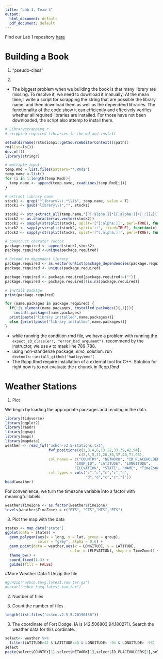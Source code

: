 ```yaml
---
title: "Lab 1, Team 5"
output:
  html_document: default
  pdf_document: default
---
```


Find our Lab 1 repository [here](https://github.com/MirandaTilton/Stat585_Lab1)

# Building a Book

1. "pseudo-class"

2. 
* The biggest problem when we building the book is that many library are missing. To resolve it, we need to download it manually. At the mean time, I write a script for scrapping the string that are possible the library name. and then download them as well as the dependend libraries. The functionality of the code show it can efficiently and effecively verifies whether all required libraries are installed. For those have not been downloaded, the script also attemp to install them.

```R
# Libraryscrapping.r
# scrpping required libraries in the wd and install

setwd(dirname(rstudioapi::getSourceEditorContext()$path))
rm(list=ls())
dev.off()
library(stringr)

# multiple input
temp.Rmd = list.files(pattern="*.Rmd$")
temp.name <-list()
for (i in 1:length(temp.Rmd)){
  temp.name <- append(temp.name, readLines(temp.Rmd[i]))
}

# extract library name
stock1 <- grep("^library\\(.*\\)$", temp.name, value = T)
stock1 <- gsub("library\\(","", stock1)

stock2 <- str_extract_all(temp.name,"[^[:alpha:]]*[[:alpha:]]+[::]{2}[[:alpha:]]+[[:punct:]]?", simplify =T)
stock2 <- as.character(as.vector(stock2))
stock1 <- sapply(strsplit(stock1, split='[^[:alpha:]]', perl=TRUE), function(x) (tail(x, n=1))) # last one
stock2 <- sapply(strsplit(stock2, split='::', fixed=TRUE), function(x) (x[1]))
stock2 <- sapply(strsplit(stock2, split='[^[:alpha:]]', perl=TRUE), function(x) (tail(x, n=1))) # last one

# construct charator vector
package.required <- append(stock1,stock2)
package.required <-unique(package.required)

# Extend to dependent library
package.required <- as.vector(unlist(package_dependencies(package.required)))
package.required <- unique(package.required)

package.required <- package.required[package.required!=("")]
package.required <- package.required[!is.na(package.required)]

# install package
print(package.required)

for (name.packages in package.required) {
  if(!is.element(name.packages, installed.packages()[,1])){
    install.packages(name.packages)
  print(paste("library installed",name.packages))}
  else {print(paste("library installed",name.packages))}
}
```
* while running the condition.rmd file, we have a problem with running the `expect_s3_class(err, "error_bad_argument")`. recommend by the instructor, we use `#` to mask line 786-788. 
* using non-standerize package, $emo$, solution: run `devtools::install_github("hadley/emo")`
* The Rcpp.Rmd require installation of a external tool for C++. Solution for right now is to not evaluate the r chunck in Rcpp.Rmd


# Weather Stations

1. Plot

We begin by loading the appropriate packages and reading in the data. 

```r
library(tidyverse)
library(ggplot2)
library(readr)
library(ggmap)
library(maps)
library(mapdata)
weather <- read_fwf("ushcn-v2.5-stations.txt", 
                    fwf_positions(c(1,3,4,6,13,22,33,39,42,94),
                                  c(2,3,5,11,20,30,37,40,71,95), 
                    col_names = c("COUNTRY", "NETWORK", "ID_PLACEHOLDERS",
                                "COOP_ID", "LATITUDE", "LONGITUDE",
                                "ELEVATION", "STATE", "NAME", "TimeZone")),
                    col_types = cols("c","c","c","c","d",
                                     "d","d","c","c","i"))
head(weather)
```

For convenience, we turn the timezone variable into a factor with meaningful labels.

```r
weather$TimeZone <- as.factor(weather$TimeZone)
levels(weather$TimeZone) = c("ETS", "CTS","MTS","PTS")
```


3. Plot the map with the data
```r
states <- map_data("state")
ggplot(data = states) + 
  geom_polygon(aes(x = long, y = lat, group = group),
               color = "grey", alpha = 0.6) + 
  geom_point(data = weather,aes(x = LONGITUDE, y = LATITUDE,
                              color = (ELEVATION), shape = TimeZone)) +
  theme_bw() +
  coord_fixed(1.3) +
  guides(fill = FALSE)

```

#More Weather Data
1.Unzip the file
```r
#gunzip("ushcn.tavg.latest.raw.tar.gz")
#untar("ushcn.tavg.latest.raw.tar")
```

2. Number of files

2. Count the number of files
```r
length(list.files("ushcn.v2.5.5.20190130"))
```

3. The coordinate of Fort Dodge, IA is (42.506803,94.180271). Search the weather data for this cordinate.
```r
select<- weather %>% 
  filter(LATITUDE>42 & LATITUDE<43 & LONGITUDE< -94 & LONGITUDE> -95)
select
paste(select$COUNTRY[1],select$NETWORK[1],select$ID_PLACEHOLDERS[1],select$COOP_ID[1],".raw.tavg",sep="")
```

